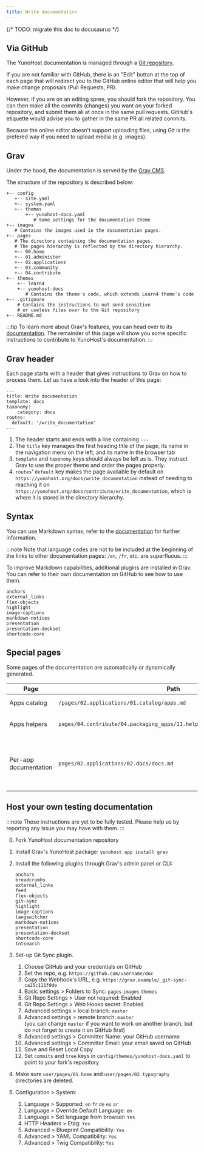 ```yaml
---
title: Write documentation
---
```


{/* TODO: migrate this doc to docusaurus */}

## Via GitHub

The YunoHost documentation is managed through a [Git repository](https://github.com/YunoHost/doc).

If you are not familiar with GitHub, there is an "Edit" button at the top of each page that will redirect you to the GitHub online editor that will help you make change proposals (Pull Requests, PR).

However, if you are on an editing spree, you should fork the repository. You can then make all the commits (changes) you want on your forked repository, and submit them all at once in the same pull requests. GitHub's etiquette would advise you to gather in the same PR all related commits.

Because the online editor doesn't support uploading files, using Git is the prefered way if you need to upload media (e.g. images).

## Grav

Under the hood, the documentation is served by the [Grav CMS](https://getgrav.org/?target=_blank).

The structure of the repository is described below:

```text
+-- config
   +-- site.yaml
   +-- system.yaml
   +-- themes
       +-- yunohost-docs.yaml
          # Some settings for the documentation theme
+-- images
   # Contains the images used in the documentation pages.
+-- pages
   # The directory containing the documentation pages.
   # The pages hierarchy is reflected by the directory hierarchy.
   +-- 00.home
   +-- 01.administer
   +-- 02.applications
   +-- 03.community
   +-- 04.contribute
+-- themes
    +-- learn4
    +-- yunohost-docs
       # Contains the theme's code, which extends Learn4 theme's code
+-- .gitignore
    # Contains the instructions to not send sensitive
    # or useless files over to the Git repository
+-- README.md
```

:::tip
To learn more about Grav's features, you can head over to its [documentation](https://learn.getgrav.org?target=_blank). The remainder of this page will show you some specific instructions to contribute to YunoHost's documentation.
:::

## Grav header

Each page starts with a header that gives instructions to Grav on how to process them. Let us have a look into the header of this page:

```text
---
title: Write documentation
template: docs
taxonomy:
    category: docs
routes:
  default: '/write_documentation'
---

```

1. The header starts and ends with a line containing `---`
2. The `title` key manages the first heading title of the page, its name in the navigation menu on the left, and its name in the browser tab
3. `template` and `taxonomy` keys should always be left as is. They instruct Grav to use the proper theme and order the pages properly.
4. `routes`' `default` key makes the page available by default on `https://yunohost.org/docs/write_documentation` instead of needing to reaching it on `https://yunohost.org/docs/contribute/write_documentation`, which is where it is stored in the directory hierarchy.

## Syntax

You can use Markdown syntax, refer to the [documentation](/doc_markdown_guide) for further information.

:::note
Note that language codes are not to be included at the beginning of the links to other documentation pages: `/en`, `/fr`, etc. are superfluous.
:::

To improve Markdown capabilities, additional plugins are installed in Grav. You can refer to their own documentation on GitHub to see how to use them.

```text
anchors
external_links
flex-objects
highlight
image-captions
markdown-notices
presentation
presentation-deckset
shortcode-core
```

## Special pages

Some pages of the documentation are automatically or dynamically generated.

| Page          | Path  | Notes |
|---------------|-------|-------|
| Apps catalog  | `/pages/02.applications/01.catalog/apps.md` | Retrieves and processes [app.json](https://github.com/YunoHost/apps/blob/master/apps.json?target=_blank) |
| Apps helpers  | `pages/04.contribute/04.packaging_apps/11.helpers/packaging_apps_helpers.md` | Generated by this [script](https://github.com/YunoHost/yunohost/blob/dev/doc/generate_helper_doc.py?target=_blank), from this [template](https://github.com/YunoHost/yunohost/blob/dev/doc/helper_doc_template.md?target=_blank) |
| Per-app documentation | `pages/02.applications/02.docs/docs.md` | Lists the subpages in the same directory which have `taxonomy.category: docs, apps` in its header |

## Host your own testing documentation

:::note
These instructions are yet to be fully tested. Please help us by reporting any issue you may have with them.
:::

0. Fork YunoHost documentation repository
1. Install Grav's YunoHost package: `yunohost app install grav`
2. Install the following plugins through Grav's admin panel or CLI:

    ```text
    anchors
    breadcrumbs
    external_links
    feed
    flex-objects
    git-sync
    highlight
    image-captions
    langswitcher
    markdown-notices
    presentation
    presentation-deckset
    shortcode-core
    tntsearch
    ```

3. Set-up Git Sync plugin.
    1. Choose GitHub and your credentials on GitHub
    2. Set the repo, e.g. `https://github.com/username/doc`
    3. Copy the Webhook's URL, e.g. `https://grav.example/_git-sync-ca25c111f0de`
    4. Basic settings > Folders to Sync: `pages` `images` `themes`
    5. Git Repo Settings > User not required: Enabled
    6. Git Repo Settings > Web Hooks secret: Enabled
    7. Advanced settings > local branch: `master`
    8. Advanced settings > remote branch: `master`  
      (you can change `master` if you want to work on another branch, but do not forget to create it on GitHub first)
    9. Advanced settings > Committer Name: your GitHub username
    10. Advanced settings > Committer Email: your email saved on GitHub
    11. Save and Reset Local Copy
    12. Set `commits` and `tree` keys in `config/themes/yunohost-docs.yaml` to point to your fork's repository
4. Make sure `user/pages/01.home` and `user/pages/02.typography` directories are deleted.
5. Configuration > System:
    1. Language > Supported: `en` `fr` `de` `es` `ar`
    2. Language > Override Default Language: `en`
    3. Language > Set language from browser: `Yes`
    4. HTTP Headers > Etag: `Yes`
    5. Advanced > Blueprint Compatibility: `Yes`
    6. Advanced > YAML Compatibility: `Yes`
    7. Advanced > Twig Compatibility: `Yes`
